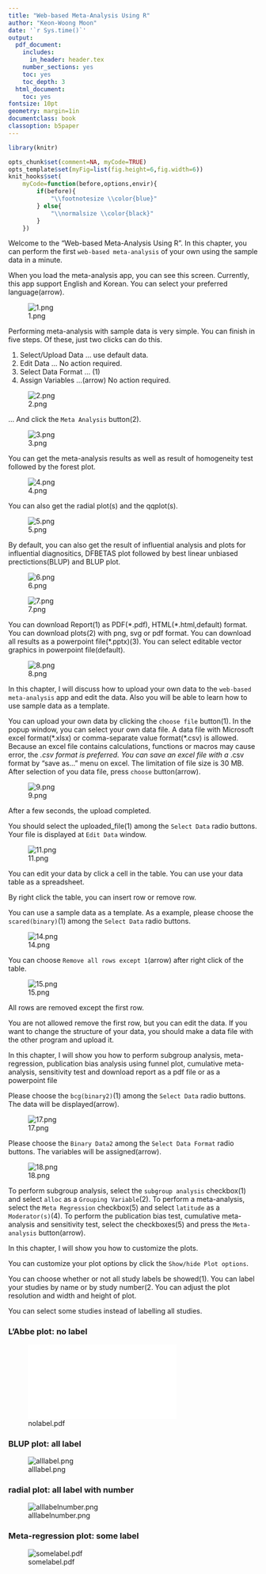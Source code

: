 ```yaml
---
title: "Web-based Meta-Analysis Using R"
author: "Keon-Woong Moon"
date: '`r Sys.time()`'
output:
  pdf_document:
    includes:
      in_header: header.tex
    number_sections: yes
    toc: yes
    toc_depth: 3
  html_document:
    toc: yes
fontsize: 10pt
geometry: margin=1in
documentclass: book
classoption: b5paper
---
```


```r
library(knitr)

opts_chunk$set(comment=NA, myCode=TRUE)
opts_template$set(myFig=list(fig.height=6,fig.width=6))
knit_hooks$set(
    myCode=function(before,options,envir){
        if(before){
            "\\footnotesize \\color{blue}"
        } else{
            "\\normalsize \\color{black}"
        }
    })
```

\chapter{Getting Started}

Welcome to the "Web-based Meta-Analysis Using R". In this chapter, you can perform the first `web-based meta-analysis` of your own using the sample data in a minute. 

\newpage
\section{Perform Meta-Analysis In A Minute}

\subsection{The first screen : Select language} 

When you load the meta-analysis app, you can see this screen. Currently, this app support English and Korean. You can select your preferred language(arrow).

![1.png](fig/1.png)

\newpage
\subsection{Steps for meta-analysis}

Performing meta-analysis with sample data is very simple. You can finish in five steps. Of these, just two clicks can do this.

1. Select/Upload Data   ... use default data.
2. Edit Data          ... No action required.
3. Select Data Format  ... (1)
4. Assign Variables  ...(arrow) No action required.

![2.png](fig/2.png)

\newpage
... And click the `Meta Analysis` button(2).
 
![3.png](fig/3.png)

\newpage
You can get the meta-analysis results as well as result of homogeneity test followed by the forest plot.

![4.png](fig/4.png)

\newpage
You can also get the radial plot(s) and the qqplot(s). 

![5.png](fig/5.png)

\newpage
By default, you can also get the result of influential analysis and plots for influential diagnositics, DFBETAS plot followed by best linear unbiased prectictions(BLUP) and BLUP plot.

![6.png](fig/6.png)

\newpage

![7.png](fig/7.png)

\newpage
\subsection{Download Results}

You can download Report(1) as PDF(\*.pdf), HTML(\*.html,default) format. You can download plots(2) with png, svg or pdf format. You can download all results as a powerpoint file(\*.pptx)(3). You can select editable vector graphics in powerpoint file(default).  

![8.png](fig/8.png)


\chapter{Analyze Your Own Data}

In this chapter, I will discuss how to upload your own data to the `web-based meta-analysis` app and edit the data. Also you will be able to learn how to use sample data as a template.

\newpage
\section{Upload data}

You can upload your own data by clicking the `choose file` button(1). In the popup window, you can select your own data file. A data file with Microsoft excel format(\*.xlsx) or comma-separate value format(\*.csv) is allowed. Because an excel file contains calculations, functions or macros may cause error, the *.csv format is preferred. You can save an excel file with a *.csv format by "save as..." menu on excel. The limitation of file size is 30 MB. After selection of you data file, press `choose` button(arrow). 

![9.png](fig/9.png)

\newpage
After a few seconds, the upload completed.

\begin{figure}[!htbp]
   \centering
   \includegraphics[width=1.5in]{fig/10.png}
\end{figure}

You should select the uploaded_file(1) among the `Select Data` radio buttons. Your file is displayed at `Edit Data` window.


![11.png](fig/11.png)

\newpage
\section{Edit data}

You can edit your data by click a cell in the table. You can use your data table as a spreadsheet.

\begin{figure}[!htbp]
   \centering
   \includegraphics[width=4in]{fig/12.png}
\end{figure}

\section{Insert/remove row}

By right click the table, you can insert row or remove row.

\begin{figure}[!htbp]
   \centering
   \includegraphics[width=4in]{fig/13.png}
\end{figure}

\section{Use sample data as a template}

You can use a sample data as a template. As a example, please choose the `scared(binary)`(1) among the `Select Data` radio buttons. 

![14.png](fig/14.png)

You can choose `Remove all rows except 1`(arrow) after right click of the table. 

![15.png](fig/15.png)

\newpage
All rows are removed except the first row. 

\begin{figure}[!htbp]
   \centering
   \includegraphics[width=2in]{fig/16.png}
\end{figure}


You are not allowed remove the first row, but you can edit the data. If you want to change the structure of your data, you should make a data file with the other program and upload it.


\chapter{A Complete Example - Meta-analysis of BCG trials}

In this chapter, I will show you how to perform subgroup analysis, meta-regression, publication bias analysis using funnel plot, cumulative meta-analysis, sensitivity test and download report as a pdf file or as a powerpoint file

\newpage
\section{Select Data}

Please choose the `bcg(binary2)`(1) among the `Select Data` radio buttons. The data will be displayed(arrow).

![17.png](fig/17.png)

\newpage
\section{Select Data Format}

Please choose the `Binary Data2` among the `Select Data Format` radio buttons. The variables will be assigned(arrow).

![18.png](fig/18.png)

\newpage
\section{Select Additional Analysis}

To perform subgroup analysis, select the `subgroup analysis` checkbox(1) and select `alloc` as a `Grouping Variable`(2). To perform a meta-analysis, select the `Meta Regression` checkbox(5) and select `latitude` as a `Moderator(s)`(4). To perform the publication bias test, cumulative meta-analysis and sensitivity test, select the checkboxes(5) and press the `Meta-analysis` button(arrow).

\begin{figure}[!htbp]
   \centering
   \includegraphics[width=2in]{fig/19.png}
\end{figure}


\chapter{Customize Plot Options}

In this chapter, I will show you how to customize the plots.

\newpage
\section{Show/hide Plot Options}

You can customize your plot options by click the `Show/hide Plot options`.

\begin{figure}[!htbp]
   \centering
   \includegraphics[width=2in]{fig/20.png}
\end{figure}


\subsection{show all study labels}
You can choose whether or not all study labels be showed(1). You can label your studies by name or by study number(2. You can adjust the plot resolution and width and height of plot.

\begin{figure}[!htbp]
   \centering
   \includegraphics[width=2in]{fig/21.png}
\end{figure}

\newpage

\subsection{select studies be labelled}

You can select some studies instead of labelling all studies. 

\begin{figure}[!htbp]
   \centering
   \includegraphics[width=2in]{fig/23.png}
\end{figure}


### L'Abbe plot: no label

![nolabel.pdf](fig/nolabel.pdf)

### BLUP plot: all label

![alllabel.png](fig/alllabel.png)

### radial plot: all label with number

![alllabelnumber.png](fig/alllabelnumber.png)

### Meta-regression plot: some label

![somelabel.pdf](fig/somelabel.png)

